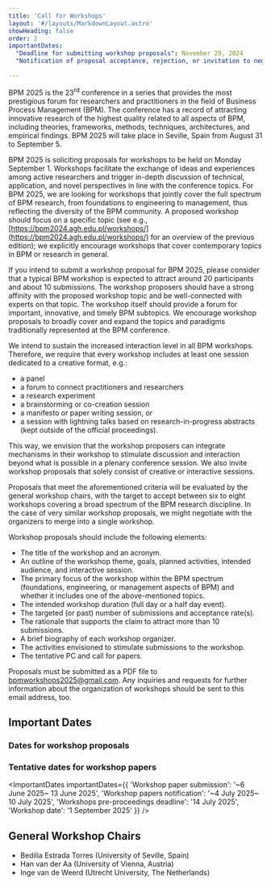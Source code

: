```yaml
---
title: 'Call for Workshops'
layout: '#/layouts/MarkdownLayout.astro'
showHeading: false
order: 2
importantDates:
  "Deadline for submitting workshop proposals": November 29, 2024
  "Notification of proposal acceptance, rejection, or invitation to negotiation": December 16, 2024

---
```


BPM 2025 is the 23<sup>rd</sup> conference in a series that provides the most prestigious forum for researchers and practitioners in the field of Business Process Management (BPM). The conference has a record of attracting innovative research of the highest quality related to all aspects of BPM, including theories, frameworks, methods, techniques, architectures, and empirical findings. BPM 2025 will take place in Seville, Spain from August 31 to September 5.

BPM 2025 is soliciting proposals for workshops to be held on Monday September 1. Workshops facilitate the exchange of ideas and experiences among active researchers and trigger in-depth discussion of technical, application, and novel perspectives in line with the conference topics. For BPM 2025, we are looking for workshops that jointly cover the full spectrum of BPM research, from foundations to engineering to management, thus reflecting the diversity of the BPM community. A proposed workshop should focus on a specific topic (see e.g., [https://bpm2024.agh.edu.pl/workshops/](https://bpm2024.agh.edu.pl/workshops/) for an overview of the previous edition); we explicitly encourage workshops that cover contemporary topics in BPM or research in general.

If you intend to submit a workshop proposal for BPM 2025, please consider that a typical BPM workshop is expected to attract around 20 participants and about 10 submissions. The workshop proposers should have a strong affinity with the proposed workshop topic and be well-connected with experts on that topic. The workshop itself should provide a forum for important, innovative, and timely BPM subtopics. We encourage workshop proposals to broadly cover and expand the topics and paradigms traditionally represented at the BPM conference.

We intend to sustain the increased interaction level in all BPM workshops. Therefore, we require that every workshop includes at least one session dedicated to a creative format, e.g.:

- a panel
- a forum to connect practitioners and researchers
- a research experiment
- a brainstorming or co-creation session
- a manifesto or paper writing session, or 
- a session with lightning talks based on research-in-progress abstracts (kept outside of the official proceedings). 

This way, we envision that the workshop proposers can integrate mechanisms in their workshop to stimulate discussion and interaction beyond what is possible in a plenary conference session. We also invite workshop proposals that solely consist of creative or interactive sessions.

Proposals that meet the aforementioned criteria will be evaluated by the general workshop chairs, with the target to accept between six to eight workshops covering a broad spectrum of the BPM research discipline. In the case of very similar workshop proposals, we might negotiate with the organizers to merge into a single workshop.

Workshop proposals should include the following elements:
- The title of the workshop and an acronym.
- An outline of the workshop theme, goals, planned activities, intended audience, and interactive session.
- The primary focus of the workshop within the BPM spectrum (foundations, engineering, or management aspects of BPM) and whether it includes one of the above-mentioned topics.
- The intended workshop duration (full day or a half day event).
- The targeted (or past) number of submissions and acceptance rate(s).
- The rationale that supports the claim to attract more than 10 submissions.
- A brief biography of each workshop organizer.
- The activities envisioned to stimulate submissions to the workshop.
- The tentative PC and call for papers.

Proposals must be submitted as a PDF file to [bpmworkshops2025@gmail.com](mailto:bpmworkshops2025@gmail.com).
Any inquiries and requests for further information about the organization of workshops should be sent to this email address, too.

## Important Dates

### Dates for workshop proposals

<ImportantDates importantDates={frontmatter.importantDates} />

### Tentative dates for workshop papers

<ImportantDates importantDates={{
  'Workshop paper submission': '~6 June 2025~ 13 June 2025',
  'Workshop papers notification': '~4 July 2025~ 10 July 2025',
  'Workshops pre-proceedings deadline': '14 July 2025',
  'Workshop date': '1 September 2025'
}} />

## General Workshop Chairs

- Bedilia Estrada Torres (University of Seville, Spain)
- Han van der Aa (University of Vienna, Austria)
- Inge van de Weerd (Utrecht University, The Netherlands)
